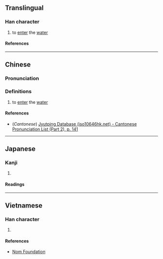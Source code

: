 {{character info}}
==Translingual==

===Han character===
{{Han char|rn=85|rad=水|as=08|sn=11|four=34144|canj=EKJT|ids=⿰氵奔}}

# to [[enter]] the [[water]]

====References====
{{Han ref|kx=0633.160|dkj=17714|dj=1039.050|hdz=31643.080|uh=6E00}}

----

==Chinese==
{{zh-forms}}

===Pronunciation===
{{zh-pron
|m=bèn
|c=ban6
|mc=
|oc=
|ma=
|cat=v
}}

===Definitions===
{{zh-hanzi}}

# to [[enter]] the [[water]]

====References====
* (''Cantonese'') [http://www.iso10646hk.net/jp/document/download.jsp Jyutping Database (iso10646hk.net) - Cantonese Pronunciation List (Part 2), p. 141]

----

==Japanese==

===Kanji===
{{ja-kanji|grade=|rs=水08}}

# {{rfdef|ja|sort=水08}}

====Readings====
{{ja-readings
|on=ほん, ぼん
}}

----

==Vietnamese==

===Han character===
{{vi-readings|rs=水08|reading=bùn}}

# {{rfdef|vi|sort=水08}}

====References====
* [http://nomfoundation.org/common/nom_details.php?codepoint=6e00 Nom Foundation]